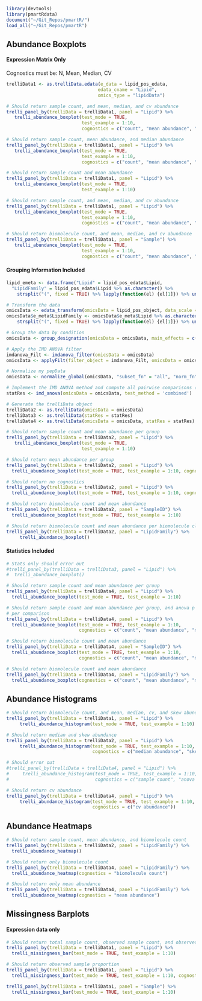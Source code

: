 ```r
library(devtools)
library(pmartRdata)
document("~/Git_Repos/pmartR/")
load_all("~/Git_Repos/pmartR")
```

## Abundance Boxplots

#### Expression Matrix Only

Cognostics must be: N, Mean, Median, CV 

```r
trelliData1 <- as.trelliData.edata(e_data = lipid_pos_edata,
                                  edata_cname = "Lipid",
                                  omics_type = "lipidData")

# Should return sample count, and mean, median, and cv abundance
trelli_panel_by(trelliData = trelliData1, panel = "Lipid") %>% 
   trelli_abundance_boxplot(test_mode = TRUE, 
                            test_example = 1:10, 
                            cognostics = c("count", "mean abundance", "median abundance", "cv abundance"))

# Should return sample count, mean abundance, and median abundance
trelli_panel_by(trelliData = trelliData1, panel = "Lipid") %>% 
   trelli_abundance_boxplot(test_mode = TRUE, 
                            test_example = 1:10, 
                            cognostics = c("count", "mean abundance", "median abundance"))

# Should return sample count and mean abundance
trelli_panel_by(trelliData = trelliData1, panel = "Lipid") %>% 
   trelli_abundance_boxplot(test_mode = TRUE, 
                            test_example = 1:10)

# Should return sample count, and mean, median, and cv abundance
trelli_panel_by(trelliData = trelliData1, panel = "Lipid") %>% 
   trelli_abundance_boxplot(test_mode = TRUE, 
                            test_example = 1:10, 
                            cognostics = c("count", "mean abundance", "median abundance", "cv abundance", "anova p-value"))

# Should return biomolecule count, and mean, median, and cv abundance
trelli_panel_by(trelliData = trelliData1, panel = "Sample") %>% 
   trelli_abundance_boxplot(test_mode = TRUE, 
                            test_example = 1:10, 
                            cognostics = c("count", "mean abundance", "median abundance", "cv abundance", "anova p-value"))
```

#### Grouping Information Included

```r
lipid_emeta <- data.frame("Lipid" = lipid_pos_edata$Lipid, 
  "LipidFamily" = lipid_pos_edata$Lipid %>% as.character() %>% 
    strsplit("(", fixed = TRUE) %>% lapply(function(el) {el[1]}) %>% unlist())

# Transform the data
omicsData <- edata_transform(omicsData = lipid_pos_object, data_scale = "log2")
omicsData$e_meta$LipidFamily <- omicsData$e_meta$Lipid %>% as.character() %>% 
    strsplit("(", fixed = TRUE) %>% lapply(function(el) {el[1]}) %>% unlist()

# Group the data by condition
omicsData <- group_designation(omicsData = omicsData, main_effects = c("Virus"))

# Apply the IMD ANOVA filter
imdanova_Filt <- imdanova_filter(omicsData = omicsData)
omicsData <- applyFilt(filter_object = imdanova_Filt, omicsData = omicsData, min_nonmiss_anova=2)

# Normalize my pepData
omicsData <- normalize_global(omicsData, "subset_fn" = "all", "norm_fn" = "median", "apply_norm" = TRUE, "backtransform" = TRUE)

# Implement the IMD ANOVA method and compute all pairwise comparisons (i.e. leave the `comparisons` argument NULL)
statRes <- imd_anova(omicsData = omicsData, test_method = 'combined')

# Generate the trelliData object 
trelliData2 <- as.trelliData(omicsData = omicsData)
trelliData3 <- as.trelliData(statRes = statRes)   
trelliData4 <- as.trelliData(omicsData = omicsData, statRes = statRes)
```

```r
# Should return sample count and mean abundance per group
trelli_panel_by(trelliData = trelliData2, panel = "Lipid") %>% 
   trelli_abundance_boxplot(test_mode = TRUE, 
                            test_example = 1:10)

# Should return mean abundance per group
trelli_panel_by(trelliData = trelliData2, panel = "Lipid") %>%
  trelli_abundance_boxplot(test_mode = TRUE, test_example = 1:10, cognostics = c("mean abundance", "median abundance", "anova p-value"))

# Should return no cognostics 
trelli_panel_by(trelliData = trelliData2, panel = "Lipid") %>%
  trelli_abundance_boxplot(test_mode = TRUE, test_example = 1:10, cognostics = c("median abundance", "anova p-value"))

# Should return biomolecule count and mean abundance 
trelli_panel_by(trelliData = trelliData2, panel = "SampleID") %>%
  trelli_abundance_boxplot(test_mode = TRUE, test_example = 1:10)

# Should return biomolecule count and mean abundance per biomolecule class
trelli_panel_by(trelliData = trelliData2, panel = "LipidFamily") %>%
     trelli_abundance_boxplot()
```

#### Statistics Included 

```r
# Stats only should error out 
#trelli_panel_by(trelliData = trelliData3, panel = "Lipid") %>% 
#  trelli_abundance_boxplot()

# Should return sample count and mean abundance per group
trelli_panel_by(trelliData = trelliData4, panel = "Lipid") %>% 
  trelli_abundance_boxplot(test_mode = TRUE, test_example = 1:10)

# Should return sample count and mean abundance per group, and anova p value and fold change
# per comparison
trelli_panel_by(trelliData = trelliData4, panel = "Lipid") %>% 
  trelli_abundance_boxplot(test_mode = TRUE, test_example = 1:10,
                           cognostics = c("count", "mean abundance", "median abundance", "cv abundance", "anova p-value", "fold change"))

# Should return biomolecule count and mean abundance 
trelli_panel_by(trelliData = trelliData4, panel = "SampleID") %>% 
  trelli_abundance_boxplot(test_mode = TRUE, test_example = 1:10,
                           cognostics = c("count", "mean abundance", "median abundance", "cv abundance", "anova p-value", "fold change"))

# Should return biomolecule count and mean abundance 
trelli_panel_by(trelliData = trelliData4, panel = "LipidFamily") %>% 
  trelli_abundance_boxplot(cognostics = c("count", "mean abundance", "median abundance", "cv abundance", "anova p-value", "fold change"))
```

## Abundance Histograms

```r
# Should return biomolecule count, and mean, median, cv, and skew abundance
trelli_panel_by(trelliData = trelliData1, panel = "Lipid") %>% 
     trelli_abundance_histogram(test_mode = TRUE, test_example = 1:10)

# Should return median and skew abundance
trelli_panel_by(trelliData = trelliData2, panel = "Lipid") %>% 
     trelli_abundance_histogram(test_mode = TRUE, test_example = 1:10,
                                cognostics = c("median abundance", "skew abundance"))

# Should error out 
#trelli_panel_by(trelliData = trelliData4, panel = "Lipid") %>% 
#     trelli_abundance_histogram(test_mode = TRUE, test_example = 1:10,
#                                cognostics = c("sample count", "anova p-value"))

# Should return cv abundance
trelli_panel_by(trelliData = trelliData4, panel = "Lipid") %>% 
     trelli_abundance_histogram(test_mode = TRUE, test_example = 1:10,
                                cognostics = c("cv abundance"))
```

## Abundance Heatmaps

```r
# Should return sample count, mean abundance, and biomolecule count
trelli_panel_by(trelliData = trelliData2, panel = "LipidFamily") %>%
  trelli_abundance_heatmap()

# Should return only biomolecule count
trelli_panel_by(trelliData = trelliData4, panel = "LipidFamily") %>%
  trelli_abundance_heatmap(cognostics = "biomolecule count")

# Should return only mean abundance
trelli_panel_by(trelliData = trelliData4, panel = "LipidFamily") %>%
  trelli_abundance_heatmap(cognostics = "mean abundance")
```

## Missingness Barplots

#### Expression data only

```r
# Should return total sample count, observed sample count, and observed sample proportion
trelli_panel_by(trelliData = trelliData1, panel = "Lipid") %>%
  trelli_missingness_bar(test_mode = TRUE, test_example = 1:10)

# Should return observed sample proportion
trelli_panel_by(trelliData = trelliData1, panel = "Lipid") %>%
  trelli_missingness_bar(test_mode = TRUE, test_example = 1:10, cognostics = "observed sample proportion")

trelli_panel_by(trelliData = trelliData1, panel = "Sample") %>%
  trelli_missingness_bar(test_mode = TRUE, test_example = 1:10)

```

